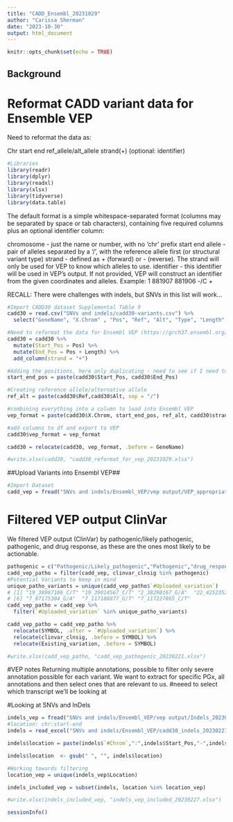 ---
title: "CADD_Ensembl_20231029"
author: "Carissa Sherman"
date: "2023-10-30"
output: html_document
---

```{r setup, include=FALSE}
knitr::opts_chunk$set(echo = TRUE)
```
## Background ##
# Reformat CADD variant data for Ensemble VEP #
Need to reformat the data as: 

Chr start end ref_allele/alt_allele strand(+) (optional: identifier)

```{r}
#Libraries
library(readr)
library(dplyr)
library(readxl)
library(xlsx)
library(tidyverse)
library(data.table)
```

The default format is a simple whitespace-separated format (columns may be separated by space or tab characters), containing five required columns plus an optional identifier column:

chromosome - just the name or number, with no 'chr' prefix start end allele - pair of alleles separated by a '/', with the reference allele first (or structural variant type) strand - defined as + (forward) or - (reverse). The strand will only be used for VEP to know which alleles to use. identifier - this identifier will be used in VEP's output. If not provided, VEP will construct an identifier from the given coordinates and alleles. Example: 1   881907    881906    -/C   +

RECALL: There were challenges with indels, but SNVs in this list will work... 
```{r}
#Import CADD30 dataset Supplemental Table 9
cadd30 = read.csv("SNVs and indels/cadd30-variants.csv") %>%
  select("GeneName", "X.Chrom" , "Pos",	"Ref", "Alt", "Type", "Length", "AnnoType", "Consequence", "ConsScore", "ConsDetail", "GeneName", "GeneID", "FeatureID", "PHRED")

#Need to reformat the data for Ensembl VEP (https://grch37.ensembl.org/info/docs/tools/vep/vep_formats.html#input) add start and end position: 
cadd30 = cadd30 %>%
  mutate(Start_Pos = Pos) %>% 
  mutate(End_Pos = Pos + Length) %>%
  add_column(strand = "+")

#Adding the positions, here only duplicating - need to see if I need to add/subtract
start_end_pos = paste(cadd30$Start_Pos, cadd30$End_Pos)

#Creating reference allele/alternative allele
ref_alt = paste(cadd30$Ref,cadd30$Alt, sep = "/")

#combining everything into a column to load into Ensembl VEP
vep_format = paste(cadd30$X.Chrom, start_end_pos, ref_alt, cadd30$strand)

#add columns to df and export to VEP
cadd30$vep_format = vep_format

cadd30 = relocate(cadd30, vep_format, .before = GeneName)

#write.xlsx(cadd30, "cadd30_reformat_for_vep_20231029.xlsx")
```

##Upload Variants into Ensembl VEP##

```{r}
#Import Dataset 
cadd_vep = fread("SNVs and indels/Ensembl_VEP/vep output/VEP_appropriate_format_20230215.txt")
```

# Filtered VEP output ClinVar 
We filtered VEP output (ClinVar) by pathogenic/likely pathogenic, pathogenic, and drug response, as these are the ones most likely to be actionable. 
```{r}
pathogenic = c("Pathogenic/Likely_pathogenic","Pathogenic","drug_response")
cadd_vep_patho = filter(cadd_vep, clinvar_clnsig %in% pathogenic)
#Potential Variants to keep in mind
unique_patho_variants = unique(cadd_vep_patho$`#Uploaded_variation`)
# [1] "19_38987106_C/T" "19_39014567_C/T" "2_38298167_G/A"  "22_42523528_C/T" "3_14199648_G/A" 
# [6] "7_87175304_G/A"  "7_117188877_G/T" "7_117227865_C/T"
cadd_vep_patho = cadd_vep %>%
  filter(`#Uploaded_variation` %in% unique_patho_variants) 

cadd_vep_patho = cadd_vep_patho %>% 
  relocate(SYMBOL, .after = `#Uploaded_variation`) %>%
  relocate(clinvar_clnsig, .before = SYMBOL) %>%
  relocate(Existing_variation, .before = SYMBOL)

#write.xlsx(cadd_vep_patho, "cadd_vep_pathogenic_20230221.xlsx")
```

#VEP notes
Returning multiple annotations, possible to filter only severe annotation possible for each variant. We want to extract for specific PGx, all annotations and then select ones that are relevant to us. 
#neeed to select which transcript we'll be looking at 

#Looking at SNVs and InDels 
```{r}
indels_vep = fread("SNVs and indels/Ensembl_VEP/vep output/Indels_20230301.txt")
#location: chr:start-end
indels = read_excel("SNVs and indels/Ensembl_VEP/cadd30_indels_20230227.xlsx")

indels$location = paste(indels$`#Chrom`,":",indels$Start_Pos,"-",indels$End_Pos)

indels$location  <- gsub(" ", "", indels$location)

#Working towards filtering
location_vep = unique(indels_vep$Location)

indels_included_vep = subset(indels, location %in% location_vep)

#write.xlsx(indels_included_vep, "indels_vep_included_20230227.xlsx")
```


```{r}
sessionInfo()
```

